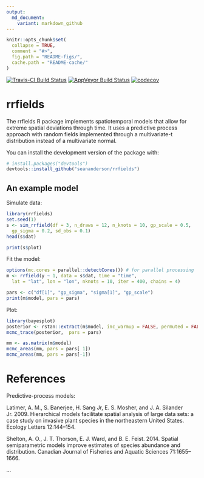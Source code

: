 ```yaml
---
output:
  md_document:
    variant: markdown_github
---
```


<!-- README.md is generated from README.Rmd. Please edit that file -->

```r
knitr::opts_chunk$set(
  collapse = TRUE,
  comment = "#>",
  fig.path = "README-figs/",
  cache.path = "README-cache/"
)
```

[![Travis-CI Build Status](https://travis-ci.org/seananderson/rrfields.svg?branch=master)](https://travis-ci.org/seananderson/rrfields)
[![AppVeyor Build Status](https://ci.appveyor.com/api/projects/status/github/seananderson/rrfields?branch=master&svg=true)](https://ci.appveyor.com/project/seananderson/rrfields)
[![codecov](https://codecov.io/github/seananderson/rrfields/branch/master/graphs/badge.svg)](https://codecov.io/github/seananderson/rrfields)

# rrfields

The rrfields R package implements spatiotemporal models that allow for extreme
spatial deviations through time. It uses a predictive process approach with
random fields implemented through a multivariate-t distribution instead of a
multivariate normal.

You can install the development version of the package with:

```r
# install.packages("devtools")
devtools::install_github("seananderson/rrfields")
```
    
## An example model

Simulate data:

```r
library(rrfields)
set.seed(1)
s <- sim_rrfield(df = 3, n_draws = 12, n_knots = 10, gp_scale = 0.5, 
  gp_sigma = 0.2, sd_obs = 0.1)
head(s$dat)
```

```r
print(s$plot)
```

Fit the model:

```r
options(mc.cores = parallel::detectCores()) # for parallel processing
m <- rrfield(y ~ 1, data = s$dat, time = "time",
  lat = "lat", lon = "lon", nknots = 10, iter = 400, chains = 4)
```

```r
pars <- c("df[1]", "gp_sigma", "sigma[1]", "gp_scale")
print(m$model, pars = pars)
```

Plot:

```r
library(bayesplot)
posterior <- rstan::extract(m$model, inc_warmup = FALSE, permuted = FALSE)
mcmc_trace(posterior,  pars = pars)

mm <- as.matrix(m$model)
mcmc_areas(mm, pars = pars[ 1])
mcmc_areas(mm, pars = pars[-1])
```

# References

Predictive-process models:

Latimer, A. M., S. Banerjee, H. Sang Jr, E. S. Mosher, and J. A. Silander Jr. 2009. Hierarchical models facilitate spatial analysis of large data sets: a case study on invasive plant species in the northeastern United States. Ecology Letters 12:144–154.

Shelton, A. O., J. T. Thorson, E. J. Ward, and B. E. Feist. 2014. Spatial semiparametric models improve estimates of species abundance and distribution. Canadian Journal of Fisheries and Aquatic Sciences 71:1655–1666.

...
